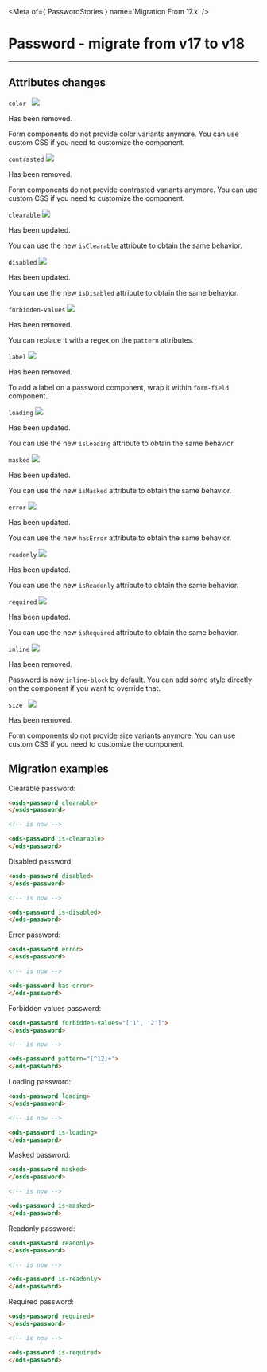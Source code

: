 
<Meta of={ PasswordStories } name='Migration From 17.x' />

# Password - migrate from v17 to v18
----

## Attributes changes

`color ` <img src="https://img.shields.io/badge/removed-FF0000" />

Has been removed.

Form components do not provide color variants anymore.
You can use custom CSS if you need to customize the component.

`contrasted` <img src="https://img.shields.io/badge/removed-FF0000" />

Has been removed.

Form components do not provide contrasted variants anymore.
You can use custom CSS if you need to customize the component.

`clearable` <img src="https://img.shields.io/badge/updated-00FFFF" />

Has been updated.

You can use the new `isClearable` attribute to obtain the same behavior.

`disabled` <img src="https://img.shields.io/badge/updated-00FFFF" />

Has been updated.

You can use the new `isDisabled` attribute to obtain the same behavior.

`forbidden-values` <img src="https://img.shields.io/badge/removed-FF0000" />

Has been removed.

You can replace it with a regex on the `pattern` attributes.

`label` <img src="https://img.shields.io/badge/removed-FF0000" />

Has been removed.

To add a label on a password component, wrap it within `form-field` component.

`loading` <img src="https://img.shields.io/badge/updated-00FFFF" />

Has been updated.

You can use the new `isLoading` attribute to obtain the same behavior.

`masked` <img src="https://img.shields.io/badge/updated-00FFFF" />

Has been updated.

You can use the new `isMasked` attribute to obtain the same behavior.

`error` <img src="https://img.shields.io/badge/updated-00FFFF" />

Has been updated.

You can use the new `hasError` attribute to obtain the same behavior.

`readonly` <img src="https://img.shields.io/badge/updated-00FFFF" />

Has been updated.

You can use the new `isReadonly` attribute to obtain the same behavior.

`required` <img src="https://img.shields.io/badge/updated-00FFFF" />

Has been updated.

You can use the new `isRequired` attribute to obtain the same behavior.

`inline` <img src="https://img.shields.io/badge/removed-FF0000" />

Has been removed.

Password is now `inline-block` by default.
You can add some style directly on the component if you want to override that.

`size ` <img src="https://img.shields.io/badge/removed-FF0000" />

Has been removed.

Form components do not provide size variants anymore.
You can use custom CSS if you need to customize the component.

## Migration examples

Clearable password:
```html
<osds-password clearable>
</osds-password>

<!-- is now -->

<ods-password is-clearable>
</ods-password>
```

Disabled password:
```html
<osds-password disabled>
</osds-password>

<!-- is now -->

<ods-password is-disabled>
</ods-password>
```

Error password:
```html
<osds-password error>
</osds-password>

<!-- is now -->

<ods-password has-error>
</ods-password>
```

Forbidden values password:
```html
<osds-password forbidden-values="['1', '2']">
</osds-password>

<!-- is now -->

<ods-password pattern="[^12]+">
</ods-password>
```

Loading password:
```html
<osds-password loading>
</osds-password>

<!-- is now -->

<ods-password is-loading>
</ods-password>
```

Masked password:
```html
<osds-password masked>
</osds-password>

<!-- is now -->

<ods-password is-masked>
</ods-password>
```

Readonly password:
```html
<osds-password readonly>
</osds-password>

<!-- is now -->

<ods-password is-readonly>
</ods-password>
```

Required password:
```html
<osds-password required>
</osds-password>

<!-- is now -->

<ods-password is-required>
</ods-password>
```
